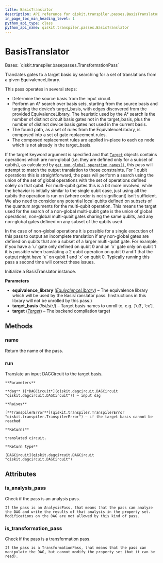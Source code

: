 ```yaml
---
title: BasisTranslator
description: API reference for qiskit.transpiler.passes.BasisTranslator
in_page_toc_min_heading_level: 1
python_api_type: class
python_api_name: qiskit.transpiler.passes.BasisTranslator
---
```


# BasisTranslator

<Class id="qiskit.transpiler.passes.BasisTranslator" isDedicatedPage={true} github="https://github.com/qiskit/qiskit/tree/stable/0.19/qiskit/transpiler/passes/basis/basis_translator.py" signature="BasisTranslator(*args, **kwargs)">
  Bases: `qiskit.transpiler.basepasses.TransformationPass`

  Translates gates to a target basis by searching for a set of translations from a given EquivalenceLibrary.

  This pass operates in several steps:

  *   Determine the source basis from the input circuit.
  *   Perform an A\* search over basis sets, starting from the source basis and targeting the device’s target\_basis, with edges discovered from the provided EquivalenceLibrary. The heuristic used by the A\* search is the number of distinct circuit basis gates not in the target\_basis, plus the number of distinct device basis gates not used in the current basis.
  *   The found path, as a set of rules from the EquivalenceLibrary, is composed into a set of gate replacement rules.
  *   The composed replacement rules are applied in-place to each op node which is not already in the target\_basis.

  If the target keyword argument is specified and that [`Target`](qiskit.transpiler.Target "qiskit.transpiler.Target") objects contains operations which are non-global (i.e. they are defined only for a subset of qubits), as calculated by [`get_non_global_operation_names()`](qiskit.transpiler.Target#get_non_global_operation_names "qiskit.transpiler.Target.get_non_global_operation_names"), this pass will attempt to match the output translation to those constraints. For 1 qubit operations this is straightforward, the pass will perform a search using the union of the set of global operations with the set of operations defined solely on that qubit. For multi-qubit gates this is a bit more involved, while the behavior is initially similar to the single qubit case, just using all the qubits the operation is run on (where order is not significant) isn’t sufficient. We also need to consider any potential local qubits defined on subsets of the quantum arguments for the multi-qubit operation. This means the target used for the search of a non-global multi-qubit gate is the union of global operations, non-global multi-qubit gates sharing the same qubits, and any non-global gates defined on any subset of the qubits used.

  <Admonition title="Note" type="note">
    In the case of non-global operations it is possible for a single execution of this pass to output an incomplete translation if any non-global gates are defined on qubits that are a subset of a larger multi-qubit gate. For example, if you have a `u` gate only defined on qubit 0 and an `x` gate only on qubit 1 it is possible when translating a 2 qubit operation on qubit 0 and 1 that the output might have `u` on qubit 1 and `x` on qubit 0. Typically running this pass a second time will correct these issues.
  </Admonition>

  Initialize a BasisTranslator instance.

  **Parameters**

  *   **equivalence\_library** ([*EquivalenceLibrary*](qiskit.circuit.EquivalenceLibrary "qiskit.circuit.EquivalenceLibrary")) – The equivalence library which will be used by the BasisTranslator pass. (Instructions in this library will not be unrolled by this pass.)
  *   **target\_basis** (*list\[str]*) – Target basis names to unroll to, e.g. \[‘u3’, ‘cx’].
  *   **target** ([*Target*](qiskit.transpiler.Target "qiskit.transpiler.Target")) – The backend compilation target

  ## Methods

  ### name

  <Function id="qiskit.transpiler.passes.BasisTranslator.name" name="name" signature="BasisTranslator.name()">
    Return the name of the pass.
  </Function>

  ### run

  <Function id="qiskit.transpiler.passes.BasisTranslator.run" name="run" signature="BasisTranslator.run(dag)">
    Translate an input DAGCircuit to the target basis.

    **Parameters**

    **dag** ([*DAGCircuit*](qiskit.dagcircuit.DAGCircuit "qiskit.dagcircuit.DAGCircuit")) – input dag

    **Raises**

    [**TranspilerError**](qiskit.transpiler.TranspilerError "qiskit.transpiler.TranspilerError") – if the target basis cannot be reached

    **Returns**

    translated circuit.

    **Return type**

    [DAGCircuit](qiskit.dagcircuit.DAGCircuit "qiskit.dagcircuit.DAGCircuit")
  </Function>

  ## Attributes

  ### is\_analysis\_pass

  <Attribute id="qiskit.transpiler.passes.BasisTranslator.is_analysis_pass" name="is_analysis_pass">
    Check if the pass is an analysis pass.

    If the pass is an AnalysisPass, that means that the pass can analyze the DAG and write the results of that analysis in the property set. Modifications on the DAG are not allowed by this kind of pass.
  </Attribute>

  ### is\_transformation\_pass

  <Attribute id="qiskit.transpiler.passes.BasisTranslator.is_transformation_pass" name="is_transformation_pass">
    Check if the pass is a transformation pass.

    If the pass is a TransformationPass, that means that the pass can manipulate the DAG, but cannot modify the property set (but it can be read).
  </Attribute>
</Class>

